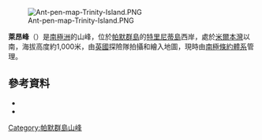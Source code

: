 [[Image:Ant-pen-map-Trinity-Island.PNG|thumb]]

{{coord|63|47|S|60|48|W|source:GNIS|display=title}}

'''萊昂峰'''（{{lang-en|Lyon Peak}}）是[[南極洲|南極洲]]的山峰，位於[[帕默群島|帕默群島]]的[[特里尼蒂島|特里尼蒂島]]西岸，處於[[米爾本灣|米爾本灣]]以南，海拔高度約1,000米，由[[英國|英國]]探險隊拍攝和繪入地圖，現時由[[南極條約體系|南極條約體系]]管理。

==參考資料==
*{{cite gnis | type = antarid | id = 9174| name = Lyon Peak | accessdate = 2013-07-12}}
*{{usgs-gazetteer|id=9174}}

{{DEFAULTSORT:Lyon Peak}}
[[Category:帕默群島山峰|Category:帕默群島山峰]]


{{PalmerArchipelago-geo-stub}}